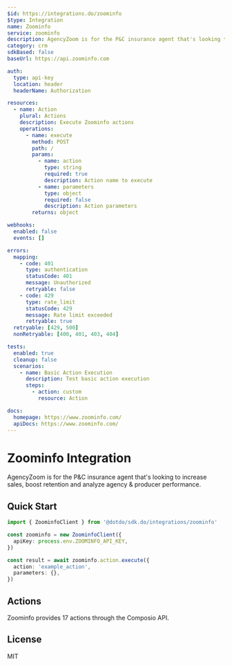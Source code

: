 ```yaml
---
$id: https://integrations.do/zoominfo
$type: Integration
name: Zoominfo
service: zoominfo
description: AgencyZoom is for the P&C insurance agent that's looking to increase sales, boost retention and analyze agency & producer performance.
category: crm
sdkBased: false
baseUrl: https://api.zoominfo.com

auth:
  type: api-key
  location: header
  headerName: Authorization

resources:
  - name: Action
    plural: Actions
    description: Execute Zoominfo actions
    operations:
      - name: execute
        method: POST
        path: /
        params:
          - name: action
            type: string
            required: true
            description: Action name to execute
          - name: parameters
            type: object
            required: false
            description: Action parameters
        returns: object

webhooks:
  enabled: false
  events: []

errors:
  mapping:
    - code: 401
      type: authentication
      statusCode: 401
      message: Unauthorized
      retryable: false
    - code: 429
      type: rate_limit
      statusCode: 429
      message: Rate limit exceeded
      retryable: true
  retryable: [429, 500]
  nonRetryable: [400, 401, 403, 404]

tests:
  enabled: true
  cleanup: false
  scenarios:
    - name: Basic Action Execution
      description: Test basic action execution
      steps:
        - action: custom
          resource: Action

docs:
  homepage: https://www.zoominfo.com/
  apiDocs: https://www.zoominfo.com/
---
```


# Zoominfo Integration

AgencyZoom is for the P&C insurance agent that's looking to increase sales, boost retention and analyze agency & producer performance.

## Quick Start

```typescript
import { ZoominfoClient } from '@dotdo/sdk.do/integrations/zoominfo'

const zoominfo = new ZoominfoClient({
  apiKey: process.env.ZOOMINFO_API_KEY,
})

const result = await zoominfo.action.execute({
  action: 'example_action',
  parameters: {},
})
```

## Actions

Zoominfo provides 17 actions through the Composio API.

## License

MIT
